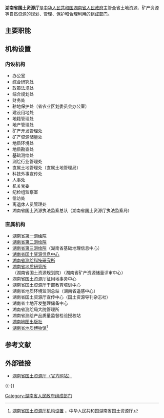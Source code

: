 {{Infobox PRCG
|机构名称=湖南省国土资源厅
|标志1=Red star.svg
|标志1说明=[[s:国务院关于国家行政机关和企业事业单位社会团体印章管理的规定|1999年规定]]：[[印章|印章]][[直径|直径]]4.2厘米，中央刊[[五角星|五角星]]，由[[湖南省人民政府|湖南省人民政府]]制发。
|职位1=厅长
|人员1=陈三新
|职位2=副厅长
|人员2=方先知{{wrap}}胡进安{{wrap}}颜学毛<br>杨维刚{{wrap}}厉坤{{wrap}}尹学朗
|人数2=6
|成立时间=
|上级机构=[[湖南省人民政府|湖南省人民政府]]
|机构类型=[[湖南省人民政府组成部门|湖南省人民政府组成部门]]
|行政级别=正地厅级
|前身=
|地址1=[[湖南省|湖南省]][[长沙市|长沙市]]湘府西路8号
|网站=www.gtzy.hunan.gov.cn
|网址=http://www.gtzy.hunan.gov.cn
}}
'''湖南省国土资源厅'''是[[中华人民共和国|中华人民共和国]][[湖南省人民政府|湖南省人民政府]]主管全省土地资源、矿产资源等自然资源的规划、管理、保护和合理利用的[[湖南省人民政府组成部门|组成部门]]。
==主要职能==

==机构设置==
===内设机构===
*办公室
*综合研究处
*政策法规处 
*综合规划处
*财务处
*耕地保护处（省农业区划委员会办公室） 
*建设用地处
*地籍管理处
*地产管理处 
*矿产开发管理处
*矿产资源储量处
*地质环境处 
*地质勘查处
*基础测绘处
*测绘行业管理处 
*直属土地管理处（直属土地管理局） 
*科技外事宣传处
*人事处 
*机关党委
*纪检组监察室
*信访处 
*离退休人员管理处
*湖南省国土资源执法监察总队（湖南省国土资源厅执法监察局）
===直属机构===
*[[湖南省第一测绘院|湖南省第一测绘院]] 
*[[湖南省第二测绘院|湖南省第二测绘院]] 
*[[湖南省第三测绘院|湖南省第三测绘院]]（湖南省基础地理信息中心） 
*[[湖南省国土资源信息中心|湖南省国土资源信息中心]]
*[[湖南省测绘科技研究所|湖南省测绘科技研究所]] 
*[[湖南省地质研究所|湖南省地质研究所]]（湖南省国土资源规划院）（湖南省矿产资源储量评审中心）
*湖南省国土资源厅征用地事务中心  
*湖南省国土资源厅干部教育培训中心 
*湖南省地质环境监测总站（湖南省遥感中心） 
*湖南省国土资源厅宣传中心（国土资源导刊杂志社） 
*湖南省土地开发整理储备中心 
*湖南省测绘局大院管理所 
*湖南省测绘产品质量监督检验授权站 
*[[湖南地图出版社|湖南地图出版社]] 
*[[湖南省地质博物馆|湖南省地质博物馆]]<ref>[http://www.gtzy.hunan.gov.cn/gtmh/zwgk/btgk/jgsz 湖南省国土资源厅机构设置] {{webarchive|url=https://web.archive.org/web/20091201045234/http://www.gtzy.hunan.gov.cn/gtmh/zwgk/btgk/jgsz |date=2009-12-01 }}，中华人民共和国湖南省国土资源厅</ref>

==参考文献==
{{Reflist}}

==外部链接==
*[https://web.archive.org/web/20090323074334/http://www.gtzy.hunan.gov.cn/ 湖南省国土资源厅（官方网站）]

{{-}}
{{湖南省人民政府}}

[[Category:湖南省人民政府组成部门|Category:湖南省人民政府组成部门]]